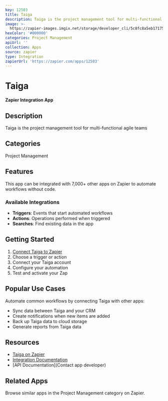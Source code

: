 ```yaml
---
key: 12503
title: Taiga
description: Taiga is the project management tool for multi-functional agile teams
image: >-
  https://zapier-images.imgix.net/storage/developer_cli/5c8fc8a5eb17175587c2125027e88769.png?auto=format%2Ccompress&ixlib=python-3.0.0&q=50
hexColor: '#000000'
categories: Project Management
apiUrl: ''
collection: Apps
source: zapier
type: Integration
zapierUrl: 'https://zapier.com/apps/12503'
---
```

# Taiga

**Zapier Integration App**

## Description

Taiga is the project management tool for multi-functional agile teams

## Categories

Project Management

## Features

This app can be integrated with 7,000+ other apps on Zapier to automate workflows without code.

### Available Integrations

- **Triggers**: Events that start automated workflows
- **Actions**: Operations performed when triggered
- **Searches**: Find existing data in the app

## Getting Started

1. [Connect Taiga to Zapier](https://zapier.com/apps/12503)
2. Choose a trigger or action
3. Connect your Taiga account
4. Configure your automation
5. Test and activate your Zap

## Popular Use Cases

Automate common workflows by connecting Taiga with other apps:

- Sync data between Taiga and your CRM
- Create notifications when new items are added
- Back up Taiga data to cloud storage
- Generate reports from Taiga data

## Resources

- [Taiga on Zapier](https://zapier.com/apps/12503)
- [Integration Documentation](https://zapier.com/apps/12503/integrations)
- [API Documentation](Contact app developer)

## Related Apps

Browse similar apps in the Project Management category on Zapier.
